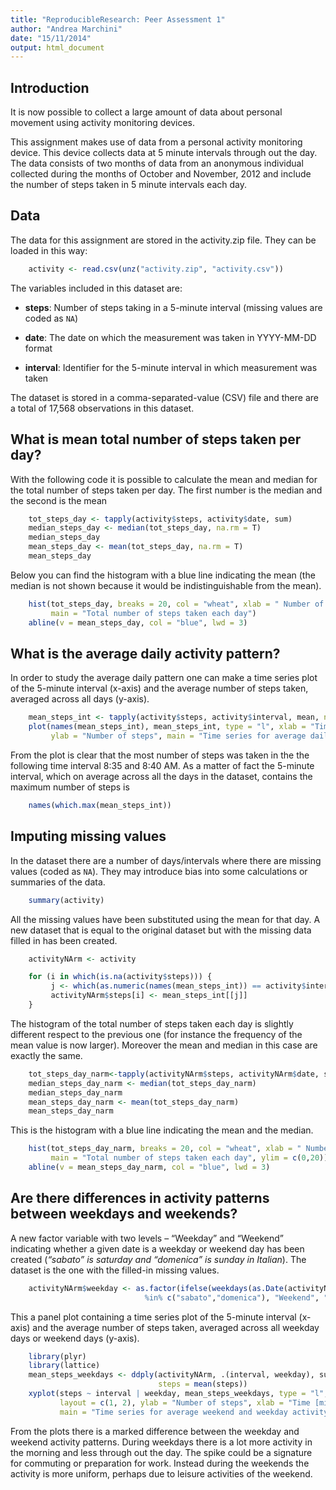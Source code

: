```yaml
---
title: "ReproducibleResearch: Peer Assessment 1"
author: "Andrea Marchini"
date: "15/11/2014"
output: html_document
---
```


Introduction
-----
It is now possible to collect a large amount of data about personal movement using activity monitoring devices.

This assignment makes use of data from a personal activity monitoring device. This device collects data at 5 minute intervals through out the day. The data consists of two months of data from an anonymous individual collected during the months of October and November, 2012 and include the number of steps taken in 5 minute intervals each day.

Data
----
The data for this assignment are stored in the activity.zip file. They can be loaded in this way:
```r
    activity <- read.csv(unz("activity.zip", "activity.csv"))
```

The variables included in this dataset are:

- **steps**: Number of steps taking in a 5-minute interval (missing values are coded as ```
NA```)

- **date**: The date on which the measurement was taken in YYYY-MM-DD format

- **interval**: Identifier for the 5-minute interval in which measurement was taken

The dataset is stored in a comma-separated-value (CSV) file and there are a total of 17,568 observations in this dataset.

What is mean total number of steps taken per day?
-----
With the following code it is possible to calculate the mean and median for the total number of steps taken per day. The first number is the median and the second is the mean

```r
    tot_steps_day <- tapply(activity$steps, activity$date, sum)
    median_steps_day <- median(tot_steps_day, na.rm = T)
    median_steps_day
    mean_steps_day <- mean(tot_steps_day, na.rm = T)
    mean_steps_day
```

Below you can find the histogram with a blue line indicating the mean (the median is not shown because it would be indistinguishable from the mean).

```r
    hist(tot_steps_day, breaks = 20, col = "wheat", xlab = " Number of steps",
         main = "Total number of steps taken each day")
    abline(v = mean_steps_day, col = "blue", lwd = 3)
```

What is the average daily activity pattern?
------
In order to study the average daily pattern one can make a time series plot of the 5-minute interval (x-axis) and the average number of steps taken, averaged across all days (y-axis).

```r
    mean_steps_int <- tapply(activity$steps, activity$interval, mean, na.rm = T)
    plot(names(mean_steps_int), mean_steps_int, type = "l", xlab = "Time [min]",
         ylab = "Number of steps", main = "Time series for average daily activity pattern")
```

From the plot is clear that the most number of steps was taken in the the following time interval 8:35 and 8:40 AM. As a matter of fact the 5-minute interval, which on average across all the days in the dataset, contains the maximum number of steps is 

```r
    names(which.max(mean_steps_int))
```

Imputing missing values
-------
In the dataset there are a number of days/intervals where there are missing values (coded as ```NA```). They may introduce bias into some calculations or summaries of the data.

```r
    summary(activity)
```

All the missing values have been substituted using the mean for that day. A new dataset that is equal to the original dataset but with the missing data filled in has been created.

```r
    activityNArm <- activity

    for (i in which(is.na(activity$steps))) {
         j <- which(as.numeric(names(mean_steps_int)) == activity$interval[i])
         activityNArm$steps[i] <- mean_steps_int[[j]]
    }
```

The histogram of the total number of steps taken each day is slightly different respect to the previous one (for instance the frequency of the mean value is now larger). Moreover the mean and median in this case are exactly the same.

```r
    tot_steps_day_narm<-tapply(activityNArm$steps, activityNArm$date, sum)
    median_steps_day_narm <- median(tot_steps_day_narm)
    median_steps_day_narm
    mean_steps_day_narm <- mean(tot_steps_day_narm)
    mean_steps_day_narm
```

This is the histogram with a blue line indicating the mean and the median.

```r
    hist(tot_steps_day_narm, breaks = 20, col = "wheat", xlab = " Number of steps",
         main = "Total number of steps taken each day", ylim = c(0,20))
    abline(v = mean_steps_day_narm, col = "blue", lwd = 3)
```

Are there differences in activity patterns between weekdays and weekends?
-------
A new factor variable with two levels – “Weekday” and “Weekend” indicating whether a given date is a weekday or weekend day has been created (*"sabato" is saturday and "domenica" is sunday in Italian*). The dataset is the one with the filled-in missing values.

```r
    activityNArm$weekday <- as.factor(ifelse(weekdays(as.Date(activityNArm$date))
                              %in% c("sabato","domenica"), "Weekend", "Weekday"))
```


This a panel plot containing a time series plot of the 5-minute interval (x-axis) and the average number of steps taken, averaged across all weekday days or weekend days (y-axis).

```r
    library(plyr)
    library(lattice)
    mean_steps_weekdays <- ddply(activityNArm, .(interval, weekday), summarize,
                                 steps = mean(steps))
    xyplot(steps ~ interval | weekday, mean_steps_weekdays, type = "l",
           layout = c(1, 2), ylab = "Number of steps", xlab = "Time [min]",
           main = "Time series for average weekend and weekday activity patterns")
```

From the plots there is a marked difference between the weekday and weekend activity patterns. During weekdays there is a lot more activity in the morning and less through out the day. The spike could be a signature for commuting or preparation for work. Instead during the weekends the activity is more uniform, perhaps due to leisure activities of the weekend.